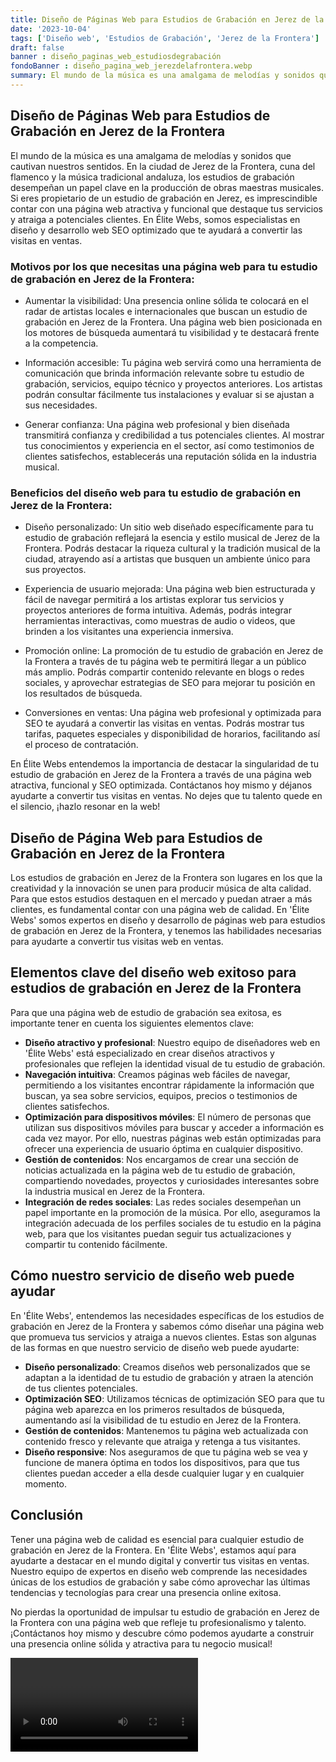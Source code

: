 ```yaml
---
title: Diseño de Páginas Web para Estudios de Grabación en Jerez de la Frontera
date: '2023-10-04'
tags: ['Diseño web', 'Estudios de Grabación', 'Jerez de la Frontera']
draft: false
banner : diseño_paginas_web_estudiosdegrabación
fondoBanner : diseño_pagina_web_jerezdelafrontera.webp
summary: El mundo de la música es una amalgama de melodías y sonidos que cautivan nuestros sentidos. En la ciudad de Jerez de la Frontera, cuna del flamenco y la música tradicional andaluza, los estudios de grabación desempeñan un papel clave en la producción de obras maestras musicales. Si eres propietario de un estudio de grabación en Jerez, es imprescindible contar con una página web atractiva y funcional que destaque tus servicios y atraiga a potenciales clientes. En Élite Webs, somos especialistas en diseño y desarrollo web SEO optimizado que te ayudará a convertir las visitas en ventas.
---
```


## Diseño de Páginas Web para Estudios de Grabación en Jerez de la Frontera

El mundo de la música es una amalgama de melodías y sonidos que cautivan nuestros sentidos. En la ciudad de Jerez de la Frontera, cuna del flamenco y la música tradicional andaluza, los estudios de grabación desempeñan un papel clave en la producción de obras maestras musicales. Si eres propietario de un estudio de grabación en Jerez, es imprescindible contar con una página web atractiva y funcional que destaque tus servicios y atraiga a potenciales clientes. En Élite Webs, somos especialistas en diseño y desarrollo web SEO optimizado que te ayudará a convertir las visitas en ventas.

### Motivos por los que necesitas una página web para tu estudio de grabación en Jerez de la Frontera:

- Aumentar la visibilidad: Una presencia online sólida te colocará en el radar de artistas locales e internacionales que buscan un estudio de grabación en Jerez de la Frontera. Una página web bien posicionada en los motores de búsqueda aumentará tu visibilidad y te destacará frente a la competencia.

- Información accesible: Tu página web servirá como una herramienta de comunicación que brinda información relevante sobre tu estudio de grabación, servicios, equipo técnico y proyectos anteriores. Los artistas podrán consultar fácilmente tus instalaciones y evaluar si se ajustan a sus necesidades.

- Generar confianza: Una página web profesional y bien diseñada transmitirá confianza y credibilidad a tus potenciales clientes. Al mostrar tus conocimientos y experiencia en el sector, así como testimonios de clientes satisfechos, establecerás una reputación sólida en la industria musical.

### Beneficios del diseño web para tu estudio de grabación en Jerez de la Frontera:

- Diseño personalizado: Un sitio web diseñado específicamente para tu estudio de grabación reflejará la esencia y estilo musical de Jerez de la Frontera. Podrás destacar la riqueza cultural y la tradición musical de la ciudad, atrayendo así a artistas que busquen un ambiente único para sus proyectos.

- Experiencia de usuario mejorada: Una página web bien estructurada y fácil de navegar permitirá a los artistas explorar tus servicios y proyectos anteriores de forma intuitiva. Además, podrás integrar herramientas interactivas, como muestras de audio o videos, que brinden a los visitantes una experiencia inmersiva.

- Promoción online: La promoción de tu estudio de grabación en Jerez de la Frontera a través de tu página web te permitirá llegar a un público más amplio. Podrás compartir contenido relevante en blogs o redes sociales, y aprovechar estrategias de SEO para mejorar tu posición en los resultados de búsqueda.

- Conversiones en ventas: Una página web profesional y optimizada para SEO te ayudará a convertir las visitas en ventas. Podrás mostrar tus tarifas, paquetes especiales y disponibilidad de horarios, facilitando así el proceso de contratación.

En Élite Webs entendemos la importancia de destacar la singularidad de tu estudio de grabación en Jerez de la Frontera a través de una página web atractiva, funcional y SEO optimizada. Contáctanos hoy mismo y déjanos ayudarte a convertir tus visitas en ventas. No dejes que tu talento quede en el silencio, ¡hazlo resonar en la web!

<GifSeo />

<Cta />

## Diseño de Página Web para Estudios de Grabación en Jerez de la Frontera

Los estudios de grabación en Jerez de la Frontera son lugares en los que la creatividad y la innovación se unen para producir música de alta calidad. Para que estos estudios destaquen en el mercado y puedan atraer a más clientes, es fundamental contar con una página web de calidad. En 'Élite Webs' somos expertos en diseño y desarrollo de páginas web para estudios de grabación en Jerez de la Frontera, y tenemos las habilidades necesarias para ayudarte a convertir tus visitas web en ventas.

## Elementos clave del diseño web exitoso para estudios de grabación en Jerez de la Frontera

Para que una página web de estudio de grabación sea exitosa, es importante tener en cuenta los siguientes elementos clave:

- **Diseño atractivo y profesional**: Nuestro equipo de diseñadores web en 'Élite Webs' está especializado en crear diseños atractivos y profesionales que reflejen la identidad visual de tu estudio de grabación.
- **Navegación intuitiva**: Creamos páginas web fáciles de navegar, permitiendo a los visitantes encontrar rápidamente la información que buscan, ya sea sobre servicios, equipos, precios o testimonios de clientes satisfechos.
- **Optimización para dispositivos móviles**: El número de personas que utilizan sus dispositivos móviles para buscar y acceder a información es cada vez mayor. Por ello, nuestras páginas web están optimizadas para ofrecer una experiencia de usuario óptima en cualquier dispositivo.
- **Gestión de contenidos**: Nos encargamos de crear una sección de noticias actualizada en la página web de tu estudio de grabación, compartiendo novedades, proyectos y curiosidades interesantes sobre la industria musical en Jerez de la Frontera.
- **Integración de redes sociales**: Las redes sociales desempeñan un papel importante en la promoción de la música. Por ello, aseguramos la integración adecuada de los perfiles sociales de tu estudio en la página web, para que los visitantes puedan seguir tus actualizaciones y compartir tu contenido fácilmente.

## Cómo nuestro servicio de diseño web puede ayudar

En 'Élite Webs', entendemos las necesidades específicas de los estudios de grabación en Jerez de la Frontera y sabemos cómo diseñar una página web que promueva tus servicios y atraiga a nuevos clientes. Estas son algunas de las formas en que nuestro servicio de diseño web puede ayudarte:

- **Diseño personalizado**: Creamos diseños web personalizados que se adaptan a la identidad de tu estudio de grabación y atraen la atención de tus clientes potenciales.
- **Optimización SEO**: Utilizamos técnicas de optimización SEO para que tu página web aparezca en los primeros resultados de búsqueda, aumentando así la visibilidad de tu estudio en Jerez de la Frontera.
- **Gestión de contenidos**: Mantenemos tu página web actualizada con contenido fresco y relevante que atraiga y retenga a tus visitantes.
- **Diseño responsive**: Nos aseguramos de que tu página web se vea y funcione de manera óptima en todos los dispositivos, para que tus clientes puedan acceder a ella desde cualquier lugar y en cualquier momento.

## Conclusión

Tener una página web de calidad es esencial para cualquier estudio de grabación en Jerez de la Frontera. En 'Élite Webs', estamos aquí para ayudarte a destacar en el mundo digital y convertir tus visitas en ventas. Nuestro equipo de expertos en diseño web comprende las necesidades únicas de los estudios de grabación y sabe cómo aprovechar las últimas tendencias y tecnologías para crear una presencia online exitosa.

No pierdas la oportunidad de impulsar tu estudio de grabación en Jerez de la Frontera con una página web que refleje tu profesionalismo y talento. ¡Contáctanos hoy mismo y descubre cómo podemos ayudarte a construir una presencia online sólida y atractiva para tu negocio musical!

<Video />

<CtaBot job='Estudios de Grabación' city='Jerez de la Frontera'/>

<Gmaps query='Jerez de la Frontera+españa+maps' />